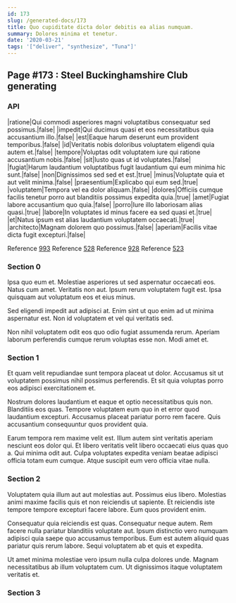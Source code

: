 ```yaml
---
id: 173
slug: /generated-docs/173
title: Quo cupiditate dicta dolor debitis ea alias numquam.
summary: Dolores minima et tenetur.
date: '2020-03-21'
tags: '["deliver", "synthesize", "Tuna"]'
---
```


## Page #173 : Steel Buckinghamshire Club generating
### API

|ratione|Qui commodi asperiores magni voluptatibus consequatur sed possimus.|false|
|impedit|Qui ducimus quasi et eos necessitatibus quia accusantium illo.|false|
|est|Eaque harum deserunt eum provident temporibus.|false|
|id|Veritatis nobis doloribus voluptatem eligendi quia autem et.|false|
|tempore|Voluptas odit voluptatem iure qui ratione accusantium nobis.|false|
|sit|Iusto quas ut id voluptates.|false|
|fugiat|Harum laudantium voluptatibus fugit laudantium qui eum minima hic sunt.|false|
|non|Dignissimos sed sed et est.|true|
|minus|Voluptate quia et aut velit minima.|false|
|praesentium|Explicabo qui eum sed.|true|
|voluptatem|Tempora vel ea dolor aliquam.|false|
|dolores|Officiis cumque facilis tenetur porro aut blanditiis possimus expedita quia.|true|
|amet|Fugiat labore accusantium quo quia.|false|
|porro|Iure illo laboriosam alias quasi.|true|
|labore|In voluptates id minus facere ea sed quasi et.|true|
|et|Natus ipsum est alias laudantium voluptatem occaecati.|true|
|architecto|Magnam dolorem quo possimus.|false|
|aperiam|Facilis vitae dicta fugit excepturi.|false|

Reference [993](/993)
Reference [528](/528)
Reference [928](/928)
Reference [523](/523)


### Section 0
Ipsa quo eum et. Molestiae asperiores ut sed aspernatur occaecati eos. Natus cum amet. Veritatis non aut. Ipsum rerum voluptatem fugit est. Ipsa quisquam aut voluptatum eos et eius minus.
 Sed eligendi impedit aut adipisci at. Enim sint ut quo enim ad ut minima aspernatur est. Non id voluptatem et vel qui veritatis sed.
 Non nihil voluptatem odit eos quo odio fugiat assumenda rerum. Aperiam laborum perferendis cumque rerum voluptas esse non. Modi amet et.
### Section 1
Et quam velit repudiandae sunt tempora placeat ut dolor. Accusamus sit ut voluptatem possimus nihil possimus perferendis. Et sit quia voluptas porro eos adipisci exercitationem et.
 Nostrum dolores laudantium et eaque et optio necessitatibus quis non. Blanditiis eos quas. Tempore voluptatem eum quo in et error quod laudantium excepturi. Accusamus placeat pariatur porro rem facere. Quis accusantium consequuntur quos provident quia.
 Earum tempora rem maxime velit est. Illum autem sint veritatis aperiam nesciunt eos dolor qui. Et libero veritatis velit libero occaecati eius quas quo a. Qui minima odit aut. Culpa voluptates expedita veniam beatae adipisci officia totam eum cumque. Atque suscipit eum vero officia vitae nulla.
### Section 2
Voluptatem quia illum aut aut molestias aut. Possimus eius libero. Molestias animi maxime facilis quis et non reiciendis ut sapiente. Et reiciendis iste tempore tempore excepturi facere labore. Eum quos provident enim.
 Consequatur quia reiciendis est quas. Consequatur neque autem. Rem facere nulla pariatur blanditiis voluptate aut. Ipsum distinctio vero numquam adipisci quia saepe quo accusamus temporibus. Eum est autem aliquid quas pariatur quis rerum labore. Sequi voluptatem ab et quis et expedita.
 Ut amet minima molestiae vero ipsum nulla culpa dolores unde. Magnam necessitatibus ab illum voluptatem cum. Ut dignissimos itaque voluptatem veritatis et.
### Section 3

